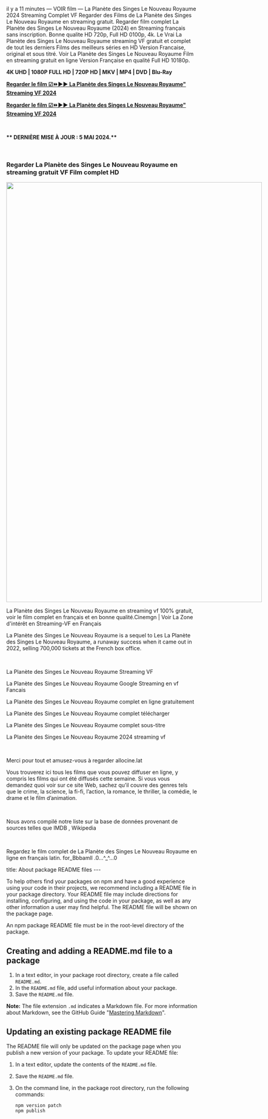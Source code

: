 <p>il y a 11 minutes — VOIR film — La Planète des Singes Le Nouveau Royaume 2024 Streaming Complet VF Regarder des Films de La Planète des Singes Le Nouveau Royaume en streaming gratuit. Regarder film complet La Planète des Singes Le Nouveau Royaume (2024) en Streaming français sans inscription. Bonne qualite HD 720p, Full HD 0100p, 4k. Le Vrai La Planète des Singes Le Nouveau Royaume streaming VF gratuit et complet de tout les derniers Films des meilleurs séries en HD Version Francaise, original et sous titré. Voir La Planète des Singes Le Nouveau Royaume Film en streaming gratuit en ligne Version Française en qualité Full HD 10180p.</p><p><b>4K UHD | 1080P FULL HD | 720P HD | MKV | MP4 | DVD | Blu-Ray</b></p><p><a href="https://watching.nwsautodaily.com/fr/movie/653346/"><b>Regarder le film ☑⏩►► La Planète des Singes Le Nouveau Royaume" Streaming VF 2024</b></a></p><p><a href="https://watching.nwsautodaily.com/fr/movie/653346/"><b>Regarder le film ☑⏩►► La Planète des Singes Le Nouveau Royaume" Streaming VF 2024</b></a></p><p><br /></p><p><b>** DERNIÈRE MISE À JOUR : 5 MAI 2024.**</b></p><p><br /></p><h3 style="text-align: left;"><b>Regarder La Planète des Singes Le Nouveau Royaume en streaming gratuit VF Film complet HD</b></h3><div class="separator" style="clear: both; text-align: center;"><a href="https://blogger.googleusercontent.com/img/b/R29vZ2xl/AVvXsEhzYk9KPUgUhw-T-IZl5_-PufheCfTYtN1hrYGZLtO-eYUMj8o55H_aE3-OdkIWnY9aaDzXn35a87-9whWravi-tCSiUiiBdsoYd09DvbOwk3dVpF_Xhl29RmGLk-6sCMfmNZleJoFTbfsxocf5xJjkyHoViipxuVjRp1_sxT8v6URe9Z6DGlEEYqYvHORm/s335/Kingdom%20of%20the%20Planet%20of%20the%20Apes.PNG" imageanchor="1" style="clear: left; float: left; margin-bottom: 1em; margin-right: 1em;"><img border="0" data-original-height="335" data-original-width="261" height="1108" src="https://blogger.googleusercontent.com/img/b/R29vZ2xl/AVvXsEhzYk9KPUgUhw-T-IZl5_-PufheCfTYtN1hrYGZLtO-eYUMj8o55H_aE3-OdkIWnY9aaDzXn35a87-9whWravi-tCSiUiiBdsoYd09DvbOwk3dVpF_Xhl29RmGLk-6sCMfmNZleJoFTbfsxocf5xJjkyHoViipxuVjRp1_sxT8v6URe9Z6DGlEEYqYvHORm/w674-h1108/Kingdom%20of%20the%20Planet%20of%20the%20Apes.PNG" width="674" /></a></div><br /><p>La Planète des Singes Le Nouveau Royaume en streaming vf 100% gratuit, voir le film complet en français et en bonne qualité.Cinemgn | Voir La Zone d'intérêt en Streaming-VF en Français</p><p>La Planète des Singes Le Nouveau Royaume is a sequel to Les La Planète des Singes Le Nouveau Royaume, a runaway success when it came out in 2022, selling 700,000 tickets at the French box office.</p><p><br /></p><p>La Planète des Singes Le Nouveau Royaume Streaming VF</p><p>La Planète des Singes Le Nouveau Royaume Google Streaming en vf Fancais</p><p>La Planète des Singes Le Nouveau Royaume complet en ligne gratuitement</p><p>La Planète des Singes Le Nouveau Royaume complet télécharger</p><p>La Planète des Singes Le Nouveau Royaume complet sous-titre</p><p>La Planète des Singes Le Nouveau Royaume 2024 streaming vf</p><p><br /></p><p>Merci pour tout et amusez-vous à regarder allocine.lat</p><p>Vous trouverez ici tous les films que vous pouvez diffuser en ligne, y compris les films qui ont été diffusés cette semaine. Si vous vous demandez quoi voir sur ce site Web, sachez qu’il couvre des genres tels que le crime, la science, la fi-fi, l’action, la romance, le thriller, la comédie, le drame et le film d’animation.</p><p><br /></p><p>Nous avons compilé notre liste sur la base de données provenant de sources telles que IMDB , Wikipedia</p><p><br /></p><p>Regardez le film complet de La Planète des Singes Le Nouveau Royaume en ligne en français latin. for_Bbbamll .0...^_^...0</p>
title: About package README files
---

To help others find your packages on npm and have a good experience using your code in their projects, we recommend including a README file in your package directory. Your README file may include directions for installing, configuring, and using the code in your package, as well as any other information a user may find helpful. The README file will be shown on the package page.

An npm package README file must be in the root-level directory of the package.

## Creating and adding a README.md file to a package

1. In a text editor, in your package root directory, create a file called `README.md`.
2. In the `README.md` file, add useful information about your package.
3. Save the `README.md` file.

<Note>

**Note:** The file extension `.md` indicates a Markdown file. For more information about Markdown, see the GitHub Guide "[Mastering Markdown](https://guides.github.com/features/mastering-markdown/#what)".

</Note>

## Updating an existing package README file

The README file will only be updated on the package page when you publish a new version of your package. To update your README file:

1. In a text editor, update the contents of the `README.md` file.

2. Save the `README.md` file.

3. On the command line, in the package root directory, run the following commands:

   ```
   npm version patch
   npm publish
   ```

[markdown-link]: https://guides.github.com/features/mastering-markdown/#what
